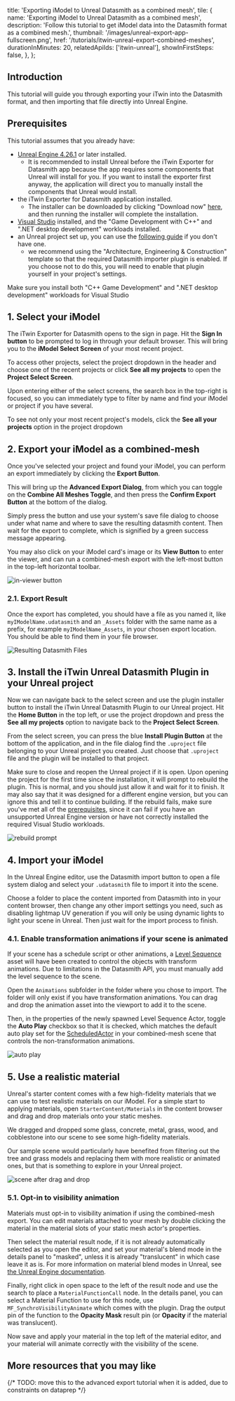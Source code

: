  title: 'Exporting iModel to Unreal Datasmith as a combined mesh',
  tile: {
    name: 'Exporting iModel to Unreal Datasmith as a combined mesh',
    description:
      'Follow this tutorial to get iModel data into the Datasmith format as a combined mesh.',
    thumbnail: '/images/unreal-export-app-fullscreen.png',
    href: '/tutorials/itwin-unreal-export-combined-meshes',
    durationInMinutes: 20,
    relatedApiIds: ['itwin-unreal'],
    showInFirstSteps: false,
  },
};

<Introduction
  skillLevel="Basic"
  durationInMinutes="20"
  summaryImageSrc="/unreal-docs-site/images/unreal-export-app-fullscreen-wide.png">

## Introduction

This tutorial will guide you through exporting your iTwin into the Datasmith format, and then importing that file directly
into Unreal Engine.

</Introduction>

<TutorialSection>

## Prerequisites

This tutorial assumes that you already have:

- [Unreal Engine 4.26.1](https://www.unrealengine.com/download) or later installed.
  - It is recommended to install Unreal before the iTwin Exporter for Datasmith app because
    the app requires some components that Unreal will install for you. If you want to install
    the exporter first anyway, the application will direct you to manually install the
    components that Unreal would install.
- the iTwin Exporter for Datasmith application installed.
  - The installer can be downloaded by clicking "Download now" [here](https://developer.bentley.com/unreal/), and then running the installer will complete the installation.
- [Visual Studio](https://visualstudio.microsoft.com/downloads) installed, and the "Game Development with C++" and ".NET desktop development" workloads installed.
- an Unreal project set up, you can use the
  [following guide](https://docs.unrealengine.com/4.27/en-US/Basics/Projects/Browser/) if you don't have one.
  - we recommend using the "Architecture, Engineering &amp; Construction" template so that the required Datasmith importer plugin is enabled.
    If you choose not to do this, you will need to enable that plugin yourself in your project's settings.

Make sure you install both "C++ Game Development" and ".NET desktop development" workloads for Visual Studio

<TitledImage
  src="/unreal-docs-site/images/unreal-export-vs-workloads.png"
  alt="visual studio required workloads"
/>

</TutorialSection>

<TutorialSection>

## 1. Select your iModel

The iTwin Exporter for Datasmith opens to the sign in page. Hit the **Sign In button** to be prompted to log in through your
default browser. This will bring you to the **iModel Select Screen** of your most recent project.

To access other projects, select the project dropdown in the header and choose one of the recent projects or click
**See all my projects** to open the **Project Select Screen**.

Upon entering either of the select screens, the search box in the top-right is focused, so you can immediately type to filter
by name and find your iModel or project if you have several.

To see not only your most recent project's models, click the **See all your projects** option in the project dropdown

<TitledImage
  src="/unreal-docs-site/images/unreal-export-see-all-projects.png"
  alt="see all projects button placement"
/>

</TutorialSection>

<TutorialSection>

## 2. Export your iModel as a combined-mesh

Once you've selected your project and found your iModel, you can perform an export immediately by clicking the **Export Button**.

<TitledImage
  src="/unreal-docs-site/images/unreal-export-imodel-tile-quick-export.png"
  alt="quick 'export' button on the tile"
/>

This will bring up the **Advanced Export Dialog**, from which you can toggle on the **Combine All Meshes Toggle**, and then
press the **Confirm Export Button** at the bottom of the dialog.

<TitledImage
  src="/unreal-docs-site/images/unreal-export-advanced-dialog-combined.png"
  alt="the advanced export dialog as it appears after using the quick export button"
/>

</TutorialSection>

<TutorialSection>

Simply press the button and use your system's save file dialog to choose under what name and where to save the resulting datasmith
content. Then wait for the export to complete, which is signified by a green success message appearing.

You may also click on your iModel card's image or its **View Button**
to enter the viewer, and can run a combined-mesh export with the left-most button in the top-left horizontal toolbar.

![in-viewer button](/images/unreal-export-in-viewer-combined-export-button.png)

</TutorialSection>

<TutorialSection subSection={true}>

### 2.1. Export Result

Once the export has completed,
you should have a file as you named it, like `myIModelName.udatasmith` and an `_Assets` folder with the same name as a prefix, for example `myIModelName_Assets`,
in your chosen export location. You should be able to find them in your file browser.

![Resulting Datasmith Files](/images/unreal-export-result-files-windows.png)

</TutorialSection>

<TutorialSection>

## 3. Install the iTwin Unreal Datasmith Plugin in your Unreal project

Now we can navigate back to the select screen and use the plugin installer button to install the iTwin Unreal Datasmith Plugin to our Unreal project.
Hit the **Home Button** in the top left, or use the project dropdown and press the **See all my projects** option to navigate back to the **Project Select Screen**.

<TitledImage
  src="/unreal-docs-site/images/unreal-export-nav-home.png"
  alt="navigate home button placement"
/>

</TutorialSection>

<TutorialSection>

From the select screen, you can press the blue **Install Plugin Button** at the bottom of the application, and in the file dialog find the `.uproject` file belonging
to your Unreal project you created. Just choose that `.uproject` file and the plugin will be installed to that project.

<TitledImage
  src="/unreal-docs-site/images/unreal-export-install-plugin-button.png"
  alt="install plugin button placement"
/>

Make sure to close and reopen the Unreal project if it is open. Upon opening the project for the first time since the installation,
it will prompt to rebuild the plugin. This is normal, and you should just allow it and wait for it to finish.
It may also say that it was designed for a different engine version, but you can ignore this and tell it to continue building.
If the rebuild fails, make sure you've met all of the [prerequisites](#prerequisites), since
it can fail if you have an unsupported Unreal Engine version or have not correctly installed the required Visual Studio workloads.

<img
  alt="rebuild prompt"
  src="/unreal-docs-site/images/unreal-export-rebuild-prompt.png"
  class="sample-img-m"
/>

</TutorialSection>

<TutorialSection>

## 4. Import your iModel

In the Unreal Engine editor, use the Datasmith import button to open a file system dialog and select your `.udatasmith` file
to import it into the scene.

<TitledImage
  src="/unreal-docs-site/images/unreal-export-editor-import-button.png"
  alt="unreal editor's datasmith import button placement"
/>

Choose a folder to place the content imported from Datasmith into in your content browser, then change any other import settings you need,
such as disabling lightmap UV generation if you will only be using dynamic lights to light your scene in Unreal.
Then just wait for the import process to finish.

</TutorialSection>

<TutorialSection subSection={true}>

### 4.1. Enable transformation animations if your scene is animated

If your scene has a schedule script or other animations, a [Level Sequence](https://docs.unrealengine.com/4.27/en-US/AnimatingObjects/Sequencer/Overview/)
asset will have been created to control the objects with transform animations. Due to limitations in the Datasmith API, you must manually add
the level sequence to the scene.

Open the `Animations` subfolder in the folder where you chose to import. The folder will only exist if you have transformation animations. You can drag and drop
the animation asset into the viewport to add it to the scene.

<TitledImage
  src="/unreal-docs-site/images/unreal-export-anim-drag-drop.png"
  alt="drag-and-drop-level-sequence"
/>

</TutorialSection>

<TutorialSection subSection={true}>

Then, in the properties of the newly spawned Level Sequence Actor, toggle the **Auto Play** checkbox so that it is checked, which matches the default auto play
set for the [ScheduledActor](/unreal/integration/blueprint-api-reference#AScheduledActor) in your combined-mesh scene that controls the non-transformation animations.

![auto play](/images/unreal-export-set-autoplay.png)

</TutorialSection>

<TutorialSection>

## 5. Use a realistic material

Unreal's starter content comes with a few high-fidelity materials that we can use to test realistic materials on our iModel.
For a simple start to applying materials, open `StarterContent/Materials` in the content browser and drag and drop materials
onto your static meshes.

<TitledImage
  src="/unreal-docs-site/images/unreal-export-start-materials.png"
  alt="starter content materials from unreal engine"
/>

</TutorialSection>

<TutorialSection>

We dragged and dropped some glass, concrete, metal, grass, wood, and cobblestone into our scene to see some high-fidelity materials.

Our sample scene would particularly have benefited from filtering out the tree and grass models and replacing them with more realistic or
animated ones, but that is something to explore in your Unreal project.

![scene after drag and drop](/images/unreal-export-high-quality-materials.png)

</TutorialSection>

<TutorialSection subSection={true}>

### 5.1. Opt-in to visibility animation

Materials must opt-in to visibility animation if using the combined-mesh export. You can edit materials attached to your
mesh by double clicking the material in the material slots of your static mesh actor's properties.

<TitledImage
  src="/unreal-docs-site/images/unreal-export-material-slots.png"
  alt="material slots of combined mesh"
/>

</TutorialSection>

<TutorialSection subSection={true}>

Then select the material result node, if it is not already automatically selected as you open the editor, and set your
material's blend mode in the details panel to "masked", unless it is already "translucent" in which case leave it as is.
For more information on material blend modes in Unreal, see
[the Unreal Engine documentation](https://docs.unrealengine.com/4.27/en-US/RenderingAndGraphics/Materials/MaterialProperties/BlendModes/).

<TitledImage
  src="/unreal-docs-site/images/unreal-export-set-material-blend-mode.png"
  alt="material editor blend mode dropdown"
/>

Finally, right click in open space to the left of the result node and use the search to place a `MaterialFunctionCall` node. In the details
panel, you can select a Material Function to use for this node, use `MF_SynchroVisibilityAnimate` which comes with the plugin.
Drag the output pin of the function to the **Opacity Mask** result pin (or **Opacity** if the material was translucent).

Now save and apply your material in the top left of the material editor, and your material will animate correctly with the visibility of the scene.

</TutorialSection>

<ContinueLearningSection>

## More resources that you may like

<TileList>
  <ResourceTile
    title="iTwin Exporter for Datasmith Documentation"
    href="/unreal/integration/documentation/"
    description="Extended functionality and workflow descriptions in iTwin Exporter for Datasmith"
  />
  <ResourceTile
    title="Importing Datasmith content into Unreal"
    href="https://docs.unrealengine.com/4.27/en-US/WorkingWithContent/Importing/Datasmith/HowTo/ImportingContent/"
    description="Unreal's documentation on importing datasmith content"
    isExternal={true}
  />
  {/* TODO: move this to the advanced export tutorial when it is added, due to constraints on dataprep */}
  <ResourceTile
    title="Get started with Unreal's Visual Dataprep"
    href="https://docs.unrealengine.com/4.27/en-US/WorkingWithContent/Importing/Dataprep/Overview/"
    description="Unreal's documentation on automating content processing with Visual Dataprep"
    isExternal={true}
  />
</TileList>

</ContinueLearningSection>
